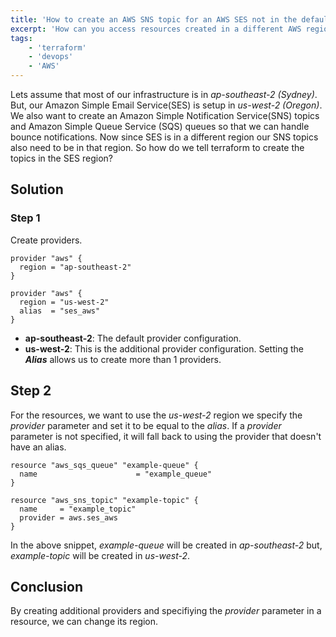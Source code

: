 ```yaml
---
title: 'How to create an AWS SNS topic for an AWS SES not in the default provider using terraform'
excerpt: 'How can you access resources created in a different AWS region with terraform? I ran into this when trying to access SES created in a different region to the rest of our infrastructure.'
tags:
    - 'terraform'
    - 'devops'
    - 'AWS'
---
```


Lets assume that most of our infrastructure is in _ap-southeast-2 (Sydney)_. But, our Amazon Simple Email Service(SES) is setup in _us-west-2 (Oregon)_. We also want to create an Amazon Simple Notification Service(SNS) topics and Amazon Simple Queue Service (SQS) queues so that we can handle bounce notifications. Now since SES is in a different region our SNS topics also need to be in that region. So how do we tell terraform to create the topics in the SES region?

## Solution

### Step 1

Create providers.

```hcl{7}
provider "aws" {
  region = "ap-southeast-2"
}

provider "aws" {
  region = "us-west-2"
  alias  = "ses_aws"
}
```

-   **ap-southeast-2**: The default provider configuration.
-   **us-west-2**: This is the additional provider configuration. Setting the **_Alias_** allows us to create more than 1 providers.

## Step 2

For the resources, we want to use the _us-west-2_ region we specify the _provider_ parameter and set it to be equal to the _alias_. If a _provider_ parameter is not specified, it will fall back to using the provider that doesn't have an alias.

```hcl{7,14}
resource "aws_sqs_queue" "example-queue" {
  name                      = "example_queue"
}

resource "aws_sns_topic" "example-topic" {
  name     = "example_topic"
  provider = aws.ses_aws
}
```

In the above snippet, _example-queue_ will be created in _ap-southeast-2_ but, _example-topic_ will be created in _us-west-2_.

## Conclusion

By creating additional providers and specifiying the _provider_ parameter in a resource, we can change its region.
